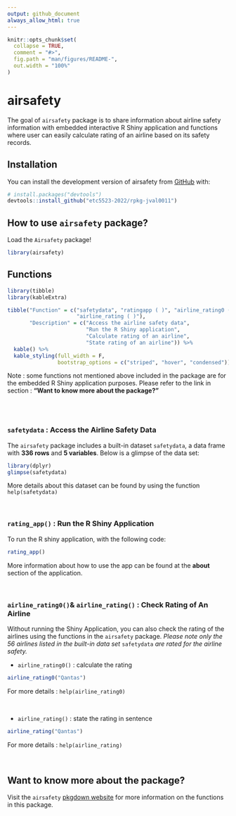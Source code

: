 ```yaml
---
output: github_document
always_allow_html: true
---
```


<!-- README.md is generated from README.Rmd. Please edit that file -->

```r
knitr::opts_chunk$set(
  collapse = TRUE,
  comment = "#>",
  fig.path = "man/figures/README-",
  out.width = "100%"
)
```

# airsafety

<!-- badges: start -->
<!-- badges: end -->

The goal of `airsafety` package is to share information about airline safety information with embedded interactive R Shiny application and functions where user can easily calculate rating of an airline based on its safety records.

## Installation

You can install the development version of airsafety from [GitHub](https://github.com/) with:

``` r
# install.packages("devtools")
devtools::install_github("etc5523-2022/rpkg-jval0011")
```

## How to use `airsafety` package?

Load the `Airsafety` package!

```r
library(airsafety)
```

## Functions

```r
library(tibble)
library(kableExtra)

tibble("Function" = c("safetydata", "ratingapp ( )", "airline_rating0 ( )", 
                      "airline_rating ( )"),
       "Description" = c("Access the airline safety data", 
                         "Run the R Shiny application", 
                         "Calculate rating of an airline", 
                         "State rating of an airline")) %>%
  kable() %>%
  kable_styling(full_width = F, 
                bootstrap_options = c("striped", "hover", "condensed"))
```

Note : some functions not mentioned above included in the package are for the embedded R Shiny application purposes. Please refer to the link in section : **"Want to know more about the package?"**

<br>
<br>

### `safetydata` : Access the Airline Safety Data

The `airsafety` package includes a built-in dataset `safetydata`, a data frame with **336 rows** and **5 variables**. Below is a glimpse of the data set:

```r
library(dplyr)
glimpse(safetydata)
```

More details about this dataset can be found by using the function `help(safetydata)`

<br>

### `rating_app()` : Run the R Shiny Application

To run the R shiny application, with the following code:

```r
rating_app()
```

More information about how to use the app can be found at the **about** section of the application.

<br>

### `airline_rating0()`& `airline_rating()` : Check Rating of An Airline

Without running the Shiny Application, you can also check the rating of the airlines using the functions in the `airsafety` package. *Please note only the 56 airlines listed in the built-in data set* `safetydata` *are rated for the airline safety.*

- `airline_rating0()` : calculate the rating

```r
airline_rating0("Qantas")
```
For more details : `help(airline_rating0)`

<br>

- `airline_rating()` : state the rating in sentence

```r
airline_rating("Qantas")
```
For more details : `help(airline_rating)`

<br>

## Want to know more about the package?

Visit the `airsafety` [pkgdown website](https://etc5523-2022.github.io/rpkg-jval0011/) for more information on the functions in this package.
